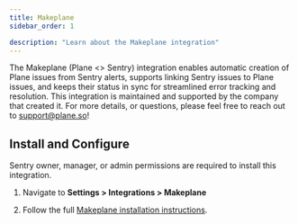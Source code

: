 ```yaml
---
title: Makeplane
sidebar_order: 1

description: "Learn about the Makeplane integration"
---
```


The Makeplane (Plane <> Sentry) integration enables automatic creation of Plane issues from Sentry alerts, supports linking Sentry issues to Plane issues, and keeps their status in sync for streamlined error tracking and resolution. This integration is maintained and supported by the company that created it. For more details, or questions, please feel free to reach out to support@plane.so!

## Install and Configure

<Alert>

Sentry owner, manager, or admin permissions are required to install this integration.

</Alert>

1. Navigate to **Settings > Integrations > Makeplane**

2. Follow the full [Makeplane installation instructions](https://docs.plane.so/integrations/sentry).